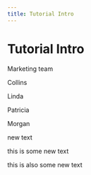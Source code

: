 ```yaml
---
title: Tutorial Intro
---
```


# Tutorial Intro

Marketing team

Collins

Linda

Patricia

Morgan

new text

this is some new text

this is also some new text
